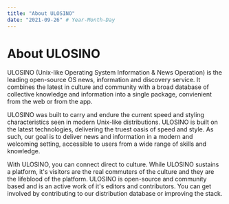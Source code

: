 ```yaml
---
title: "About ULOSINO"
date: "2021-09-26" # Year-Month-Day
---
```


# About ULOSINO

ULOSINO (Unix-like Operating System Information &amp; News Operation) is the leading open-source OS news, information and discovery service. It combines the latest in culture and community with a broad database of collective knowledge and information into a single package, convienient from the web or from <Link href="/support/app">the app</Link>.

ULOSINO was built to carry and endure the current speed and styling characteristics seen in modern Unix-like distributions. ULOSINO is built on the latest technologies, delivering the truest oasis of speed and style. As such, our goal is to deliver news and information in a modern and welcoming setting, accessible to users from a wide range of skills and knowledge.

With ULOSINO, you can connect direct to culture. While ULOSINO sustains a platform, it's visitors are the real commuters of the culture and they are the lifeblood of the platform. ULOSINO is open-source and community based and is an active work of it's editors and contributors. You can get involved by <Link href="/contribute">contributing to our distribution database</Link> or improving the stack.
